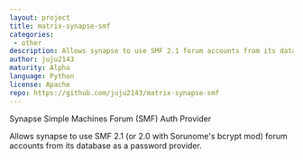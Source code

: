 ```yaml
---
layout: project
title: matrix-synapse-smf
categories: 
 - other
description: Allows synapse to use SMF 2.1 forum accounts from its database as a password provider
author: juju2143
maturity: Alpha
language: Python
license: Apache
repo: https://github.com/juju2143/matrix-synapse-smf
---
```


Synapse Simple Machines Forum (SMF) Auth Provider

Allows synapse to use SMF 2.1 (or 2.0 with Sorunome's bcrypt mod) forum accounts from its database as a password provider.


